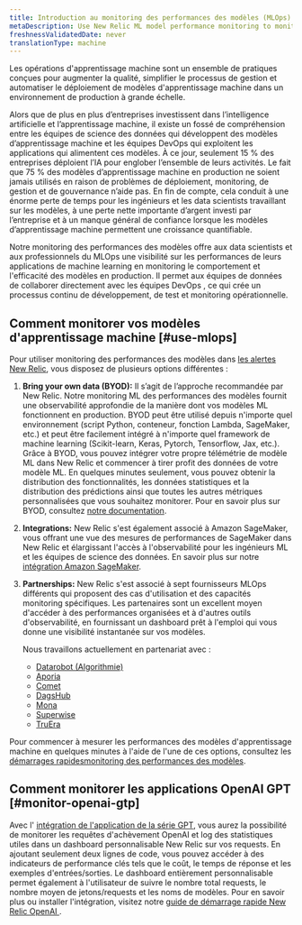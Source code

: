 ```yaml
---
title: Introduction au monitoring des performances des modèles (MLOps)
metaDescription: Use New Relic ML model performance monitoring to monitor and observe the performance of your machine learning models.
freshnessValidatedDate: never
translationType: machine
---
```


Les opérations d&apos;apprentissage machine sont un ensemble de pratiques conçues pour augmenter la qualité, simplifier le processus de gestion et automatiser le déploiement de modèles d&apos;apprentissage machine dans un environnement de production à grande échelle.

Alors que de plus en plus d’entreprises investissent dans l’intelligence artificielle et l’apprentissage machine, il existe un fossé de compréhension entre les équipes de science des données qui développent des modèles d’apprentissage machine et les équipes DevOps qui exploitent les applications qui alimentent ces modèles. À ce jour, seulement 15 % des entreprises déploient l’IA pour englober l’ensemble de leurs activités. Le fait que 75 % des modèles d’apprentissage machine en production ne soient jamais utilisés en raison de problèmes de déploiement, monitoring, de gestion et de gouvernance n’aide pas. En fin de compte, cela conduit à une énorme perte de temps pour les ingénieurs et les data scientists travaillant sur les modèles, à une perte nette importante d’argent investi par l’entreprise et à un manque général de confiance lorsque les modèles d’apprentissage machine permettent une croissance quantifiable.

Notre monitoring des performances des modèles offre aux data scientists et aux professionnels du MLOps une visibilité sur les performances de leurs applications de machine learning en monitoring le comportement et l&apos;efficacité des modèles en production. Il permet aux équipes de données de collaborer directement avec les équipes DevOps , ce qui crée un processus continu de développement, de test et monitoring opérationnelle.

## Comment monitorer vos modèles d&apos;apprentissage machine [#use-mlops]

Pour utiliser monitoring des performances des modèles dans [les alertes New Relic](/docs/alerts-applied-intelligence/new-relic-alerts/get-started/introduction-applied-intelligence/), vous disposez de plusieurs options différentes :

1. <DNT>**Bring your own data (BYOD):**</DNT> Il s’agit de l’approche recommandée par New Relic. Notre monitoring ML des performances des modèles fournit une observabilité approfondie de la manière dont vos modèles ML fonctionnent en production. BYOD peut être utilisé depuis n&apos;importe quel environnement (script Python, conteneur, fonction Lambda, SageMaker, etc.) et peut être facilement intégré à n&apos;importe quel framework de machine learning (Scikit-learn, Keras, Pytorch, Tensorflow, Jax, etc.). Grâce à BYOD, vous pouvez intégrer votre propre télémétrie de modèle ML dans New Relic et commencer à tirer profit des données de votre modèle ML. En quelques minutes seulement, vous pouvez obtenir la distribution des fonctionnalités, les données statistiques et la distribution des prédictions ainsi que toutes les autres métriques personnalisées que vous souhaitez monitorer. Pour en savoir plus sur BYOD, consultez [notre documentation](/docs/alerts-applied-intelligence/mlops/bring-your-own/mlops-byo).

2. <DNT>**Integrations:**</DNT> New Relic s&apos;est également associé à Amazon SageMaker, vous offrant une vue des mesures de performances de SageMaker dans New Relic et élargissant l&apos;accès à l&apos;observabilité pour les ingénieurs ML et les équipes de science des données. En savoir plus sur notre [intégration Amazon SageMaker](/docs/mlops/integrations/aws-sagemaker-mlops-integration/).

3. <DNT>**Partnerships:**</DNT> New Relic s&apos;est associé à sept fournisseurs MLOps différents qui proposent des cas d&apos;utilisation et des capacités monitoring spécifiques. Les partenaires sont un excellent moyen d&apos;accéder à des performances organisées <InlinePopover type="dashboards" />et à d&apos;autres outils d&apos;observabilité, en fournissant un dashboard prêt à l&apos;emploi qui vous donne une visibilité instantanée sur vos modèles.

   Nous travaillons actuellement en partenariat avec :

   * [Datarobot (Algorithmie)](/docs/alerts-applied-intelligence/mlops/integrations/datarobot-mlops-integration/)
   * [Aporia](/docs/alerts-applied-intelligence/mlops/integrations/aporia-mlops-integration/)
   * [Comet](/docs/alerts-applied-intelligence/mlops/integrations/comet-mlops-integration/)
   * [DagsHub](/docs/alerts-applied-intelligence/mlops/integrations/dagshub-mlops-integration/)
   * [Mona](/docs/alerts-applied-intelligence/mlops/integrations/mona-mlops-integration/)
   * [Superwise](/docs/alerts-applied-intelligence/mlops/integrations/superwise-mlops-integration/)
   * [TruEra](/docs/alerts-applied-intelligence/mlops/integrations/truera-mlops-integration/)

Pour commencer à mesurer les performances des modèles d&apos;apprentissage machine en quelques minutes à l&apos;aide de l&apos;une de ces options, consultez les [démarrages rapidesmonitoring des performances des modèles](https://newrelic.com/instant-observability/?category=machine-learning-ops).

## Comment monitorer les applications OpenAI GPT [#monitor-openai-gtp]

Avec l&apos; [intégration de l&apos;application de la série GPT](/docs/mlops/integrations/openai-integration/), vous aurez la possibilité de monitorer les requêtes d&apos;achèvement OpenAI et log des statistiques utiles dans un dashboard personnalisable New Relic sur vos requests. En ajoutant seulement deux lignes de code, vous pouvez accéder à des indicateurs de performance clés tels que le coût, le temps de réponse et les exemples d&apos;entrées/sorties. Le dashboard entièrement personnalisable permet également à l&apos;utilisateur de suivre le nombre total requests, le nombre moyen de jetons/requests et les noms de modèles. Pour en savoir plus ou installer l&apos;intégration, visitez notre [guide de démarrage rapide New Relic OpenAI ](https://newrelic.com/instant-observability/openai).